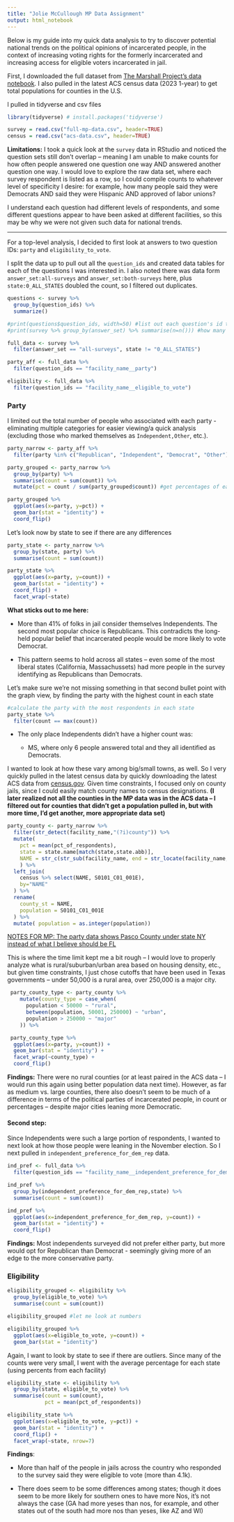 ```yaml
---
title: "Jolie McCullough MP Data Assignment"
output: html_notebook
---
```


Below is my guide into my quick data analysis to try to discover potential national trends on the political opinions of incarcerated people, in the context of increasing voting rights for the formerly incarcerated and increasing access for eligible voters incarcerated in jail.

First, I downloaded the full dataset from [The Marshall Project's data notebook](https://observablehq.com/@themarshallproject/survey3-summaries-by-jail). I also pulled in the latest ACS census data (2023 1-year) to get total populations for counties in the U.S.

l pulled in tidyverse and csv files

```r
library(tidyverse) # install.packages('tidyverse')

survey = read.csv("full-mp-data.csv", header=TRUE)
census = read.csv("acs-data.csv", header=TRUE)
```

**Limitations:** I took a quick look at the `survey` data in RStudio and noticed the question sets still don't overlap – meaning I am unable to make counts for how often people answered one question one way AND answered another question one way. I would love to explore the raw data set, where each survey respondent is listed as a row, so I could compile counts to whatever level of specificity I desire: for example, how many people said they were Democrats AND said they were Hispanic AND approved of labor unions?

I understand each question had different levels of respondents, and some different questions appear to have been asked at different facilities, so this may be why we were not given such data for national trends.

------------------------------------------------------------------------

For a top-level analysis, I decided to first look at answers to two question IDs: `party` and `eligibility_to_vote`.

I split the data up to pull out all the `question_ids` and created data tables for each of the questions I was interested in. I also noted there was data form `answer_set:all-surveys` and `answer_set:both-surveys` here, plus `state:0_ALL_STATES` doubled the count, so I filtered out duplicates.

```r
questions <- survey %>% 
  group_by(question_ids) %>% 
  summarize()

#print(questions$question_ids, width=50) #list out each question's id to pull from
#print(survey %>% group_by(answer_set) %>% summarise(n=n())) #how many were in different answer sets

full_data <- survey %>% 
  filter(answer_set == "all-surveys", state != "0_ALL_STATES")

party_aff <- full_data %>% 
  filter(question_ids == "facility_name__party")

eligibility <- full_data %>% 
  filter(question_ids == "facility_name__eligible_to_vote")
```

### Party

I limited out the total number of people who associated with each party - eliminating multiple categories for easier viewing/a quick analysis (excluding those who marked themselves as `Independent,Other`, etc.).

```r
party_narrow <- party_aff %>% 
  filter(party %in% c("Republican", "Independent", "Democrat", "Other"))

party_grouped <- party_narrow %>%   
  group_by(party) %>%
  summarise(count = sum(count)) %>% 
  mutate(pct = count / sum(party_grouped$count)) #get percentages of each group 

party_grouped %>% 
  ggplot(aes(x=party, y=pct)) + 
  geom_bar(stat = "identity") +
  coord_flip() 
```

Let's look now by state to see if there are any differences

```r
party_state <- party_narrow %>% 
  group_by(state, party) %>%
  summarise(count = sum(count))

party_state %>% 
  ggplot(aes(x=party, y=count)) + 
  geom_bar(stat = "identity") +
  coord_flip() +
  facet_wrap(~state)
```

**What sticks out to me here:**

-   More than 41% of folks in jail consider themselves Independents. The second most popular choice is Republicans. This contradicts the long-held popular belief that incarcerated people would be more likely to vote Democrat.

-   This pattern seems to hold across all states – even some of the most liberal states (California, Massachussets) had more people in the survey identifying as Republicans than Democrats.

Let's make sure we're not missing something in that second bullet point with the graph view, by finding the party with the highest count in each state

```r
#calculate the party with the most respondents in each state
party_state %>% 
  filter(count == max(count))
```

-   The only place Independents didn't have a higher count was:

    -   MS, where only 6 people answered total and they all identified as Democrats.

I wanted to look at how these vary among big/small towns, as well. So I very quickly pulled in the latest census data by quickly downloading the latest ACS data from [census.gov](https://data.census.gov/table/ACSST1Y2023.S0101?g=010XX00US$0500000). Given time constraints, I focused only on county jails, since I could easily match county names to census designations. **(I later realized not all the counties in the MP data was in the ACS data – I filtered out for counties that didn't get a population pulled in, but with more time, I'd get another, more appropriate data set)**

```r
party_county <- party_narrow %>% 
  filter(str_detect(facility_name,"(?i)county")) %>% 
  mutate(
    pct = mean(pct_of_respondents),
    state = state.name[match(state,state.abb)], 
    NAME = str_c(str_sub(facility_name, end = str_locate(facility_name, "(?i)county")[,2]),", ", state) 
    ) %>% 
  left_join(
    census %>% select(NAME, S0101_C01_001E),
    by="NAME"
  ) %>% 
  rename(
    county_st = NAME,
    population = S0101_C01_001E
  ) %>% 
  mutate( population = as.integer(population))
```

[NOTES FOR MP: The party data shows Pasco County under state NY instead of what I believe should be FL]{.underline}

This is where the time limit kept me a bit rough – I would love to properly analyze what is rural/suburban/urban area based on housing density, etc., but given time constraints, I just chose cutoffs that have been used in Texas governments – under 50,000 is a rural area, over 250,000 is a major city.

```r
 party_county_type <- party_county %>% 
    mutate(county_type = case_when(
      population < 50000 ~ "rural",
      between(population, 50001, 250000) ~ "urban",
      population > 250000 ~ "major"
    )) %>% 

 party_county_type %>% 
  ggplot(aes(x=party, y=count)) + 
  geom_bar(stat = "identity") +
  facet_wrap(~county_type) +
  coord_flip() 
```

**Findings:** There were no rural counties (or at least paired in the ACS data – I would run this again using better population data next time). However, as far as medium vs. large counties, there also doesn't seem to be much of a difference in terms of the political parties of incarcerated people, in count or percentages – despite major cities leaning more Democratic.

#### **Second step:**

Since Independents were such a large portion of respondents, I wanted to next look at how those people were leaning in the November election. So I next pulled in `independent_preference_for_dem_rep` data.

```r
ind_pref <- full_data %>% 
  filter(question_ids == "facility_name__independent_preference_for_dem_rep")

ind_pref %>% 
  group_by(independent_preference_for_dem_rep,state) %>% 
  summarise(count = sum(count))

ind_pref %>% 
  ggplot(aes(x=independent_preference_for_dem_rep, y=count)) + 
  geom_bar(stat = "identity") +
  coord_flip() 
```

**Findings:** Most independents surveyed did not prefer either party, but more would opt for Republican than Democrat - seemingly giving more of an edge to the more conservative party.

### Eligibility

```r
eligibility_grouped <- eligibility %>% 
  group_by(eligible_to_vote) %>% 
  summarise(count = sum(count))

eligibility_grouped #let me look at numbers

eligibility_grouped %>% 
  ggplot(aes(x=eligible_to_vote, y=count)) + 
  geom_bar(stat = "identity")
```

Again, I want to look by state to see if there are outliers. Since many of the counts were very small, I went with the average percentage for each state (using percents from each facility)

```r
eligibility_state <- eligibility %>% 
  group_by(state, eligible_to_vote) %>%
  summarise(count = sum(count),
            pct = mean(pct_of_respondents))

eligibility_state %>% 
  ggplot(aes(x=eligible_to_vote, y=pct)) + 
  geom_bar(stat = "identity") +
  coord_flip() +
  facet_wrap(~state, nrow=7)
```

**Findings**:

-   More than half of the people in jails across the country who responded to the survey said they were eligible to vote (more than 4.1k).

-   There does seem to be some differences among states; though it does seem to be more likely for southern ones to have more Nos, it's not always the case (GA had more yeses than nos, for example, and other states out of the south had more nos than yeses, like AZ and WI)
